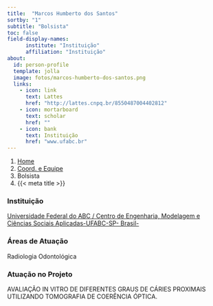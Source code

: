 ```yaml
---
title:  "Marcos Humberto dos Santos"
sortby: "1"
subtitle: "Bolsista"
toc: false
field-display-names:
      institute: "Instituição"
      affiliation: "Instituição"
about:
  id: person-profile
  template: jolla
  image: fotos/marcos-humberto-dos-santos.png
  links:
    - icon: link
      text: Lattes
      href: "http://lattes.cnpq.br/8550487004402812"
    - icon: mortarboard
      text: scholar
      href: ""
    - icon: bank
      text: Instituição
      href: "www.ufabc.br"
---
```


```{=html}
<nav aria-label="breadcrumb">
  <ol class="breadcrumb">
    <li class="breadcrumb-item"><a href="../../index.html">Home</a></li>
    <li class="breadcrumb-item"><a href="../coord-equipe.html">Coord. e Equipe</a></li>
    <li class="breadcrumb-item active">Bolsista</li>
    <li class="breadcrumb-item active" aria-current="page">{{< meta title >}}</li>
  </ol>
</nav>
```
:::{#person-profile}
:::

### Instituição

[Universidade Federal do ABC / Centro de Engenharia, Modelagem e Ciências Sociais Aplicadas-UFABC-SP- Brasil-](www.ufabc.br)

### Áreas de Atuação

Radiologia Odontológica

### Atuação no Projeto

AVALIAÇÃO IN VITRO DE DIFERENTES GRAUS DE CÁRIES PROXIMAIS UTILIZANDO TOMOGRAFIA DE COERÊNCIA ÓPTICA.
